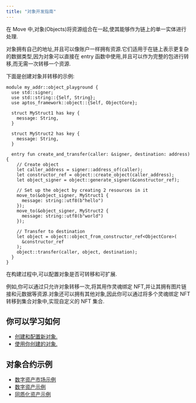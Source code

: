 ```yaml
---
title: "对象开发指南"
---
```


在 Move 中,对象(Objects)将资源组合在一起,使其能够作为链上的单一实体进行处理.

对象拥有自己的地址,并且可以像账户一样拥有资源.它们适用于在链上表示更复杂的数据类型,因为对象可以直接在 entry 函数中使用,并且可以作为完整的包进行转移,而无需一次转移一个资源.

下面是创建对象并转移的示例:

```move filename="Example.move"
module my_addr::object_playground {
  use std::signer;
  use std::string::{Self, String};
  use aptos_framework::object::{Self, ObjectCore};

  struct MyStruct1 has key {
    message: String,
  }

  struct MyStruct2 has key {
    message: String,
  }

  entry fun create_and_transfer(caller: &signer, destination: address) {
    // Create object
    let caller_address = signer::address_of(caller);
    let constructor_ref = object::create_object(caller_address);
    let object_signer = object::generate_signer(&constructor_ref);

    // Set up the object by creating 2 resources in it
    move_to(&object_signer, MyStruct1 {
      message: string::utf8(b"hello")
    });
    move_to(&object_signer, MyStruct2 {
      message: string::utf8(b"world")
    });

    // Transfer to destination
    let object = object::object_from_constructor_ref<ObjectCore>(
      &constructor_ref
    );
    object::transfer(caller, object, destination);
  }
}
```

在构建过程中,可以配置对象是否可转移和可扩展.

例如,你可以通过只允许对象转移一次,将其用作灵魂绑定 NFT,并让其拥有图片链接和元数据等资源.对象还可以拥有其他对象,因此你可以通过将多个灵魂绑定 NFT 转移到集合对象中,实现自定义的 NFT 集合.

## 你可以学习如何

- [创建和配置新对象.](/zh/build/smart-contracts/object/creating-objects)
- [使用你创建的对象.](/zh/build/smart-contracts/object/using-objects)

## 对象合约示例

- [数字资产市场示例](https://github.com/aptos-labs/aptos-core/tree/main/aptos-move/move-examples/marketplace)
- [数字资产示例](https://github.com/aptos-labs/aptos-core/tree/main/aptos-move/move-examples/token_objects)
- [同质化资产示例](https://github.com/aptos-labs/aptos-core/tree/main/aptos-move/move-examples/fungible_asset)
